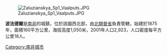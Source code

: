 [[Image:Zaluzianskya_Sp1_Vaalputs.JPG|thumb]]

'''波法德爾'''是[[南非|南非]]的城鎮，位於該國西北部，由[[北開普省|北開普省]]負責管轄，始建於1875年，面積160平方公里，海拔高度1,050米，2001年人口2,923，人口密度每平方公里18人。

{{SouthAfrica-geo-stub}}
[[Category:南非城市|Category:南非城市]]